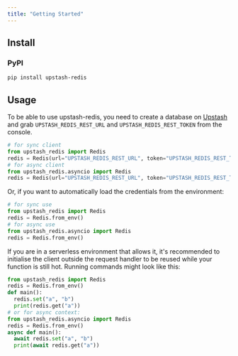 ```yaml
---
title: "Getting Started"
---
```

## Install
### PyPI
```bash
pip install upstash-redis
```
## Usage
To be able to use upstash-redis, you need to create a database on
[Upstash](https://console.upstash.com/) and grab `UPSTASH_REDIS_REST_URL` and
`UPSTASH_REDIS_REST_TOKEN` from the console.
```python
# for sync client
from upstash_redis import Redis
redis = Redis(url="UPSTASH_REDIS_REST_URL", token="UPSTASH_REDIS_REST_TOKEN")
# for async client
from upstash_redis.asyncio import Redis
redis = Redis(url="UPSTASH_REDIS_REST_URL", token="UPSTASH_REDIS_REST_TOKEN")
```
Or, if you want to automatically load the credentials from the environment:
```python
# for sync use
from upstash_redis import Redis
redis = Redis.from_env()
# for async use
from upstash_redis.asyncio import Redis
redis = Redis.from_env()
```
If you are in a serverless environment that allows it, it's recommended to
initialise the client outside the request handler to be reused while your
function is still hot.
Running commands might look like this:
```python
from upstash_redis import Redis
redis = Redis.from_env()
def main():
  redis.set("a", "b")
  print(redis.get("a"))
# or for async context:
from upstash_redis.asyncio import Redis
redis = Redis.from_env()
async def main():
  await redis.set("a", "b")
  print(await redis.get("a"))
```